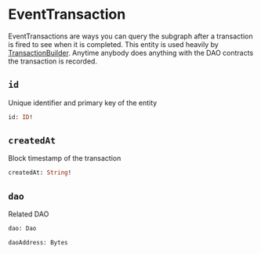 # EventTransaction

EventTransactions are ways you can query the subgraph after a transaction is fired to see when it is completed. This entity is used heavily by [TransactionBuilder](../../sdk/features/transaction-builder). Anytime anybody does anything with the DAO contracts the transaction is recorded.

## `id`

Unique identifier and primary key of the entity

```graphql
id: ID!
```

## `createdAt`

Block timestamp of the transaction

```graphql
createdAt: String!
```

## `dao`

Related DAO

```graphql
dao: Dao
```

```graphql
daoAddress: Bytes
```
